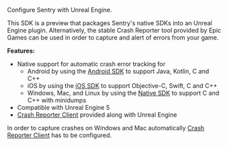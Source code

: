Configure Sentry with Unreal Engine.

<Alert level="warning" title="Warning">

This SDK is a preview that packages Sentry's native SDKs into an Unreal Engine plugin. Alternatively, the stable Crash Reporter tool provided by Epic Games can be used in order to capture and alert of errors from your game.

</Alert>

**Features:**

- Native support for automatic crash error tracking for
  - Android by using the [Android SDK](/platforms/android/) to support Java, Kotlin, C and C++
  - iOS by using the [iOS SDK](/platforms/apple/guides/ios/) to support Objective-C, Swift, C and C++
  - Windows, Mac, and Linux by using the [Native SDK](/platforms/native/) to support C and C++ with minidumps
- Compatible with Unreal Engine 5
- [Crash Reporter Client](/platforms/unreal/setup-crashreporter/) provided along with Unreal Engine

<Alert level="warning">

In order to capture crashes on Windows and Mac automatically [Crash Reporter Client](/platforms/unreal/setup-crashreporter/) has to be configured.

</Alert>
